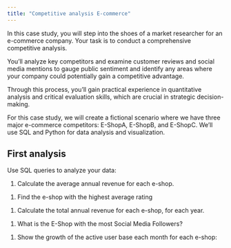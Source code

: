 ```yaml
---
title: "Competitive analysis E-commerce"
---
```


In this case study, you will step into the shoes of a market researcher for an e-commerce company. Your task is to conduct a comprehensive competitive analysis. 

You'll analyze key competitors and examine customer reviews and social media mentions to gauge public sentiment and identify any areas where your company could potentially gain a competitive advantage. 

Through this process, you'll gain practical experience in quantitative analysis and critical evaluation skills, which are crucial in strategic decision-making.

For this case study, we will create a fictional scenario where we have three major e-commerce competitors: E-ShopA, E-ShopB, and E-ShopC. We'll use SQL and Python for data analysis and visualization.


## First analysis

Use SQL queries to analyze your data:

1. Calculate the average annual revenue for each e-shop.

<!--

```sql
SELECT eshop_name, AVG(annual_revenue) as average_revenue
FROM ecommerce_data
GROUP BY eshop_name;
E-Shop with the Highest Average Rating
```
-->

1. Find the e-shop with the highest average rating


<!-- 
```sql
SELECT eshop_name, AVG(average_rating) as average_rating
FROM ecommerce_data
GROUP BY eshop_name
ORDER BY average_rating DESC
LIMIT 1;
E-Shop Performance Over Time
```
 -->

1. Calculate the total annual revenue for each e-shop, for each year.

<!-- 
```sql
SELECT eshop_name, YEAR(date) as year, SUM(annual_revenue) as total_revenue
FROM ecommerce_data
GROUP BY eshop_name, year;
``` 
-->


1. What is the E-Shop with the most Social Media Followers?

<!-- 
```sql
SELECT eshop_name, MAX(social_media_followers) as max_followers
FROM ecommerce_data
GROUP BY eshop_name
ORDER BY max_followers DESC
LIMIT 1;
``` 
-->


1. Show the growth of the active user base each month for each e-shop:

<!-- 
```sql
SELECT eshop_name, DATE_FORMAT(date, '%Y-%m') as month, AVG(active_user_base) as average_active_users
FROM ecommerce_data
GROUP BY eshop_name, month;
``` 
-->
